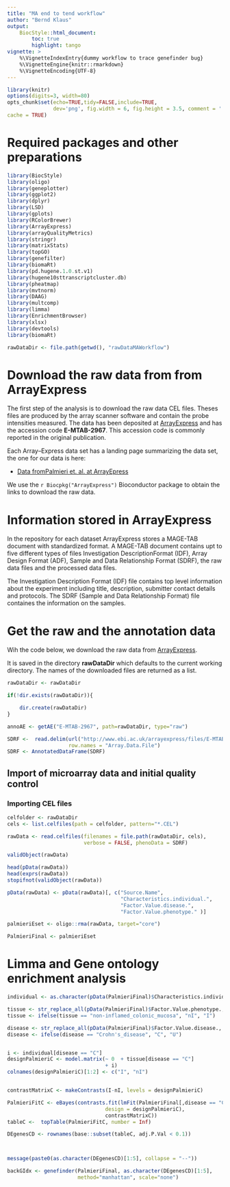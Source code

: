 ```yaml
---
title: "MA end to tend workflow"
author: "Bernd Klaus"
output: 
    BiocStyle::html_document:
        toc: true
        highlight: tango
vignette: >
    %\VignetteIndexEntry{dummy workflow to trace genefinder bug}
    %\VignetteEngine{knitr::rmarkdown}
    %\VignetteEncoding{UTF-8}  
---
```



<!--
To compile this document
graphics.off();rm(list=ls());rmarkdown::render('dummy-Workflow.Rmd');
-->

```r
library(knitr)
options(digits=3, width=80)
opts_chunk$set(echo=TRUE,tidy=FALSE,include=TRUE,
               dev='png', fig.width = 6, fig.height = 3.5, comment = '  ', dpi = 300,
cache = TRUE)
```



# Required packages and other preparations




```r
library(BiocStyle)
library(oligo)
library(geneplotter)
library(ggplot2)
library(dplyr)
library(LSD)
library(gplots)
library(RColorBrewer)
library(ArrayExpress)
library(arrayQualityMetrics)
library(stringr)
library(matrixStats)
library(topGO)
library(genefilter)
library(biomaRt)
library(pd.hugene.1.0.st.v1)
library(hugene10sttranscriptcluster.db)
library(pheatmap)
library(mvtnorm)
library(DAAG)
library(multcomp)
library(limma)
library(EnrichmentBrowser)
library(xlsx)
library(devtools)
library(biomaRt)

rawDataDir <- file.path(getwd(), "rawDataMAWorkflow")
```


# Download the raw data from from ArrayExpress

The first step of the analysis is to download the raw data CEL files. Theses files
are produced by the array scanner software and contain the probe intensities 
measured. The data has been deposited at [ArrayExpress](https://www.ebi.ac.uk/arrayexpress/)
and has the accession code **E-MTAB-2967**. This accession code is commonly
reported in the original publication. 

Each Array--Express data set has a landing page summarizing the data set, 
the one for our data is here:

* [Data fromPalmieri et. al. at ArrayEpress](https://www.ebi.ac.uk/arrayexpress/experiments/E-MTAB-2967/)

We use the `r Biocpkg("ArrayExpress") ` Bioconductor package to obtain the links to
download the raw data.

# Information stored in ArrayExpress

In the repository for each dataset ArrayExpress stores a MAGE-TAB document with standardized
format. A MAGE-TAB document contains upt to five different types of files
Investigation DescriptionFormat (IDF), Array Design Format (ADF),
Sample and Data Relationship Format (SDRF), the raw data files and
the processed data files.

The Investigation Description Format (IDF) file contains top level information
about the experiment including title, description, submitter contact details and
protocols. The SDRF (Sample and Data Relationship Format) file containes
the information on the samples. 



# Get the raw and the annotation data 

Wih the code below, we download the raw data from
[ArrayExpress](https://www.ebi.ac.uk/arrayexpress/).

It is saved in the directory **rawDataDir** which defaults to the current
working directory. The names of the downloaded files are returned as a list.

```r
rawDataDir <- rawDataDir

if(!dir.exists(rawDataDir)){

    dir.create(rawDataDir)
}

annoAE <- getAE("E-MTAB-2967", path=rawDataDir, type="raw")
```




```r
SDRF <-  read.delim(url("http://www.ebi.ac.uk/arrayexpress/files/E-MTAB-2967/E-MTAB-2967.sdrf.txt"),
                    row.names = "Array.Data.File")
SDRF <- AnnotatedDataFrame(SDRF)
```



## Import of microarray data and initial quality control

### Importing CEL files


```r
celfolder <- rawDataDir
cels <- list.celfiles(path = celfolder, pattern="*.CEL")

rawData <- read.celfiles(filenames = file.path(rawDataDir, cels),
                         verbose = FALSE, phenoData = SDRF)

validObject(rawData)
```



```r
head(pData(rawData))
head(exprs(rawData))
stopifnot(validObject(rawData))

pData(rawData) <- pData(rawData)[, c("Source.Name",
                                     "Characteristics.individual.",
                                     "Factor.Value.disease.",
                                     "Factor.Value.phenotype." )]
```



```r
palmieriEset <- oligo::rma(rawData, target="core")

```





```r

PalmieriFinal <- palmieriEset

```


# Limma and Gene ontology enrichment analysis


```r

individual <- as.character(pData(PalmieriFinal)$Characteristics.individual.)

tissue <- str_replace_all(pData(PalmieriFinal)$Factor.Value.phenotype., " ", "_")
tissue <- ifelse(tissue == "non-inflamed_colonic_mucosa", "nI", "I")

disease <- str_replace_all(pData(PalmieriFinal)$Factor.Value.disease., " ", "_")
disease <- ifelse(disease == "Crohn's_disease", "C", "U")


i <- individual[disease == "C"]
designPalmieriC <- model.matrix(~ 0  + tissue[disease == "C"]
                                + i)
colnames(designPalmieriC)[1:2] <- c("I", "nI")


contrastMatrixC <- makeContrasts(I-nI, levels = designPalmieriC)

PalmieriFitC <- eBayes(contrasts.fit(lmFit(PalmieriFinal[,disease == "C"],
                                design = designPalmieriC),
                                contrastMatrixC))
tableC <-  topTable(PalmieriFitC, number = Inf)

DEgenesCD <- rownames(base::subset(tableC, adj.P.Val < 0.1))



message(paste0(as.character(DEgenesCD)[1:5], collapse = "--"))

backGIdx <- genefinder(PalmieriFinal, as.character(DEgenesCD)[1:5], 
                       method="manhattan", scale="none")

```






